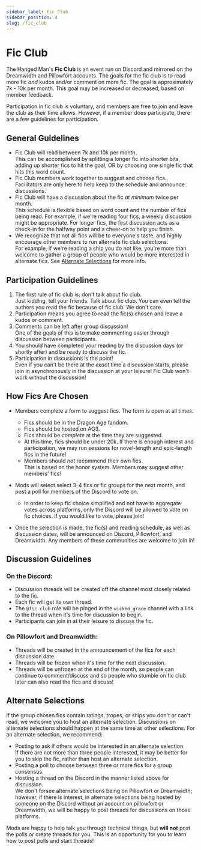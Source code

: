 ```yaml
---
sidebar_label: Fic Club
sidebar_position: 4
slug: /fic_club
---
```


# Fic Club

The Hanged Man's **Fic Club** is an event run on Discord and mirrored on the
Dreamwidth and Pillowfort accounts. The goals for the fic club is to read more
fic _and_ kudos and/or comment on more fic. The goal is approximately 7k - 10k
per month. <span className="inlineNote">This goal may be increased or decreased,
based on member feedback.</span>

Participation in fic club is voluntary, and members are free to join and leave
the club as their time allows. However, if a member does participate, there are
a few guidelines for participation.

## General Guidelines

- Fic Club will read between 7k and 10k per
  month.<br /><span className="subNote">This can be accomplished by splitting a
  longer fic into shorter bits, adding up shorter fics to hit the goal, OR by
  choosing one single fic that hits this word count.</span>
- Fic Club members work together to suggest and choose
  fics.<br /><span className="subNote">Facilitators are only here to help keep
  to the schedule and announce discussions.</span>
- Fic Club will have a discussion about the fic _at minimum_ twice per
  month.<br /><span className="subNote">This schedule is flexible based on word
  count and the number of fics being read. For example, if we're reading four
  fics, a weekly discussion might be appropriate. For longer fics, the first
  discussion acts as a check-in for the halfway point and a cheer-on to help you
  finish.</span>
- We recognize that not all fics will be to everyone's taste, and highly
  encourage other members to run alternate fic club
  selections.<br /><span className="subNote">For example, if we're reading a
  ship you do not like, you're more than welcome to gather a group of people who
  would be more interested in alternate fics. See
  [Alternate Selections](#alternate-selections) for more info.</span>

## Participation Guidelines

1. The first rule of fic club is: don't talk about fic
   club.<br /><span className="subNote">Just kidding, tell your friends. Talk
   about fic club. You can even tell the authors you read the fic because of fic
   club. We don't care.</span>
2. Participation means you agree to read the fic(s) chosen and leave a kudos or
   comment.
3. Comments can be left after group
   discussion!<br /><span className="subNote">One of the goals of this is to
   make commenting easier through discussion between participants.</span>
4. You should have completed your reading by the discussion days (or shortly
   after) and be ready to discuss the fic.
5. Participation in discussions is the
   point!<br /><span className="subNote">Even if you can't be there at the
   _exact_ time a discussion starts, please join in asynchronously in the
   discussion at your leisure! Fic Club won't work without the
   discussion!</span>

## How Fics Are Chosen

- Members complete a form to suggest fics. The form is open at all times.

  - Fics should be in the Dragon Age fandom.
  - Fics should be hosted on AO3.
  - Fics should be _complete_ at the time they are suggested.
  - At this time, fics should be under 20k. If there is enough interest and
    participation, we may run sessions for novel-length and epic-length fics in
    the future!
  - Members should _not_ recommend their own
    fics.<br /><span className="inlineNote">This is based on the honor system.
    Members may suggest other members' fics!</span>

- Mods will select select 3-4 fics or fic groups for the next month, and post a
  poll for members of the Discord to vote on.

  - In order to keep fic choice simplified and not have to aggregate votes
    across platforms, only the Discord will be allowed to vote on fic choices.
    If you would like to vote, please join!

- Once the selection is made, the fic(s) and reading schedule, as well as
  discussion dates, will be announced on Discord, Pillowfort, and Dreamwidth.
  Any members of these communities are welcome to join in!

## Discussion Guidelines

### On the Discord:

- Discussion threads will be created off the channel most closely related to the
  fic.
- Each fic will get its own thread.
- The `@fic club` role will be pinged in the `wicked_grace` channel with a link
  to the thread when it's time for discussion to begin.
- Participants can join in at their leisure to discuss the fic.

### On Pillowfort and Dreamwidth:

- Threads will be created in the announcement of the fics for each discussion
  date.
- Threads will be frozen when it's time for the next discussion.
- Threads will be unfrozen at the end of the month, so people can continue to
  comment/discuss and so people who stumble on fic club later can also read the
  fics and discuss!

## Alternate Selections

If the group chosen fics contain ratings, tropes, or ships you don't or can't
read, we welcome you to host an alternate selection. Discussions on alternate
selections should happen at the same time as other selections. For an alternate
selection, we recommend:

- Posting to ask if others would be interested in an alternate
  selection.<br /><span className="inlineNote">If there are not more than three
  people interested, it may be better for you to skip the fic, rather than host
  an alternate selection.</span>
- Posting a poll to choose between three or more fics for a group consensus.
- Hosting a thread on the Discord in the manner listed above for
  discussion.<br /><span className="inlineNote">We don't forsee alternate
  selections being on Pillowfort or Dreamwidth; however, if there is interest,
  in alternate selections being hosted by someone on the Discord without an
  account on pillowfort or Dreamwidth, we will be happy to post threads for
  discussions on those platforms.</span>

Mods are happy to help talk you through technical things, but **will not** post
the polls or create threads for you. This is an opportunity for you to learn how
to post polls and start threads!
